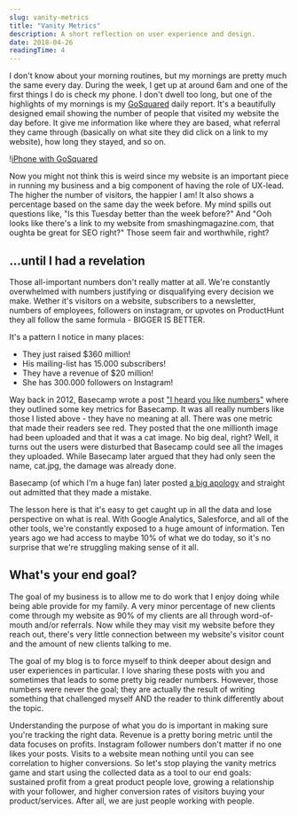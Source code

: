 ```yaml
---
slug: vanity-metrics
title: "Vanity Metrics"
description: A short reflection on user experience and design.
date: 2018-04-26
readingTime: 4
---
```


I don't know about your morning routines, but my mornings are pretty much the same every day. During the week, I get up at around 6am and one of the first things I do is check my phone. I don't dwell too long, but one of the highlights of my mornings is my <a href="https://www.gosquared.com">GoSquared</a> daily report. It's a beautifully designed email showing the number of people that visited my website the day before. It give me information like where they are based, what referral they came through (basically on what site they did click on a link to my website), how long they stayed, and so on.

!<a href="/images/articles/gosquared.webp">iPhone with GoSquared</a>

Now you might not think this is weird since my website is an important piece in running my business and a big component of having the role of UX-lead. The higher the number of visitors, the happier I am! It also shows a percentage based on the same day the week before. My mind spills out questions like, "Is this Tuesday better than the week before?" And "Ooh looks like there's a link to my website from smashingmagazine.com, that oughta be great for SEO right?" Those seem fair and worthwhile, right?

## ...until I had a revelation
Those all-important numbers don't really matter at all. We're constantly overwhelmed with numbers justifying or disqualifying every decision we make. Wether it's visitors on a website, subscribers to a newsletter, numbers of employees, followers on instagram, or upvotes on ProductHunt they all follow the same formula - BIGGER IS BETTER.

It's a pattern I notice in many places:
- They just raised $360 million!
- His mailing-list has 15.000 subscribers!
- They have a revenue of $20 million!
- She has 300.000 followers on Instagram!

Way back in 2012, Basecamp wrote a post <a href="https://signalvnoise.com/posts/3076-i-heard-you-like-numbers">"I heard you like numbers"</a> where they outlined some key metrics for Basecamp. It was all really numbers like those I listed above - they have no meaning at all. There was one metric that made their readers see red. They posted that the one millionth image had been uploaded and that it was a cat image. No big deal, right? Well, it turns out the users were disturbed that Basecamp could see all the images they uploaded. While Basecamp later argued that they had only seen the name, cat.jpg, the damage was already done.

Basecamp (of which I'm a huge fan) later posted <a href="https://signalvnoise.com/posts/3078-trust-is-fragile">a big apology</a> and straight out admitted that they made a mistake.

The lesson here is that it's easy to get caught up in all the data and lose perspective on what is real. With Google Analytics, Salesforce, and all of the other tools, we're constantly exposed to a huge amount of information. Ten years ago we had access to maybe 10% of what we do today, so it's no surprise that we're struggling making sense of it all.

## What's your end goal?
The goal of my business is to allow me to do work that I enjoy doing while being able provide for my family. A very minor percentage of new clients come through my website as 90% of my clients are all through word-of-mouth and/or referrals. Now while they may visit my website before they reach out, there's very little connection between my website's visitor count and the amount of new clients talking to me.

The goal of my blog is to force myself to think deeper about design and user experiences in particular. I love sharing these posts with you and sometimes that leads to some pretty big reader numbers. However, those numbers were never the goal; they are actually the result of writing something that challenged myself AND the reader to think differently about the topic.

Understanding the purpose of what you do is important in making sure you're tracking the right data. Revenue is a pretty boring metric until the data focuses on profits. Instagram follower numbers don't matter if no one likes your posts. Visits to a website mean nothing until you can see correlation to higher conversions. So let's stop playing the vanity metrics game and start using the collected data as a tool to our end goals: sustained profit from a great product people love, growing a relationship with your follower, and higher conversion rates of visitors buying your product/services. After all, we are just people working with people.